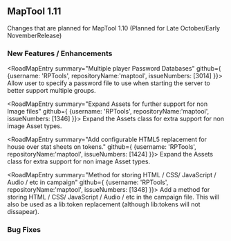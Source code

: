 

## MapTool 1.11
Changes that are planned for MapTool 1.10 (Planned for Late October/Early NovemberRelease)

### New Features / Enhancements
<RoadMapEntry summary="Multiple player Password Databases" 
              github={ {username: 'RPTools', repositoryName:'maptool', issueNumbers: [3014] }}>
    Allow user to specify a password file to use when starting the server to better support multiple groups.
</RoadMapEntry>

<RoadMapEntry summary="Expand Assets for further support for non Image files" 
              github={ {username: 'RPTools', repositoryName:'maptool', issueNumbers: [1346] }}>
    Expand the Assets class for extra support for non image Asset types.
</RoadMapEntry>

<RoadMapEntry summary="Add configurable HTML5 replacement for house over stat sheets on tokens." 
              github={ {username: 'RPTools', repositoryName:'maptool', issueNumbers: [1424] }}>
    Expand the Assets class for extra support for non image Asset types.
</RoadMapEntry>


<RoadMapEntry summary="Method for storing HTML / CSS/ JavaScript / Audio / etc in campaign" 
              github={ {username: 'RPTools', repositoryName:'maptool', issueNumbers: [1348] }}>
    Add a method for storing HTML / CSS/ JavaScript / Audio / etc in the campaign file. This will 
    also be used as a lib:token replacement (although lib:tokens will not dissapear).
</RoadMapEntry>


### Bug Fixes